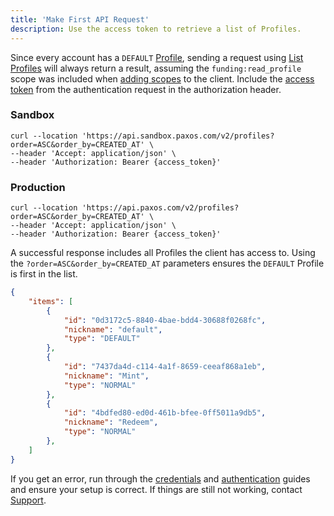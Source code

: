 ```yaml
---
title: 'Make First API Request'
description: Use the access token to retrieve a list of Profiles.
---
```



Since every account has a `DEFAULT` [Profile](/api-reference/endpoints/profiles), sending a request using [List Profiles](/api-reference/endpoints/profiles/list-profiles) will always return a result, assuming the `funding:read_profile` scope was included when [adding scopes](/developer/authenticate#scopes) to the client.
Include the [access token](/developer/authenticate#token) from the authentication request in the authorization header.
### Sandbox

```shell  highlight={3}
curl --location 'https://api.sandbox.paxos.com/v2/profiles?order=ASC&order_by=CREATED_AT' \
--header 'Accept: application/json' \
--header 'Authorization: Bearer {access_token}'
```
### Production

```shell   highlight={3}
curl --location 'https://api.paxos.com/v2/profiles?order=ASC&order_by=CREATED_AT' \
--header 'Accept: application/json' \
--header 'Authorization: Bearer {access_token}'
```
A successful response includes all Profiles the client has access to.
Using the `?order=ASC&order_by=CREATED_AT` parameters ensures the `DEFAULT` Profile is first in the list.

```json highlight={3-7}
{
    "items": [
        {
            "id": "0d3172c5-8840-4bae-bdd4-30688f0268fc",
            "nickname": "default",
            "type": "DEFAULT"
        },
        {
            "id": "7437da4d-c114-4a1f-8659-ceeaf868a1eb",
            "nickname": "Mint",
            "type": "NORMAL"
        },
        {
            "id": "4bdfed80-ed0d-461b-bfee-0ff5011a9db5",
            "nickname": "Redeem",
            "type": "NORMAL"
        },
    ]
}

```

If you get an error, run through the [credentials](/developer/credentials) and [authentication](/developer/authenticate) guides and ensure your setup is correct.
If things are still not working, contact [Support](https://support.paxos.com).
